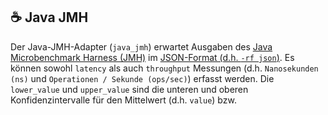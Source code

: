 ## ☕️ Java JMH

Der Java-JMH-Adapter (`java_jmh`) erwartet Ausgaben des [Java Microbenchmark Harness (JMH)](https://github.com/openjdk/jmh) im [JSON-Format (d.h. `-rf json`)](https://github.com/openjdk/jmh/blob/master/jmh-core/src/main/java/org/openjdk/jmh/results/format/ResultFormatType.java).
Es können sowohl `latency` als auch `throughput` Messungen (d.h. `Nanosekunden (ns)` und `Operationen / Sekunde (ops/sec)`) erfasst werden.
Die `lower_value` und `upper_value` sind die unteren und oberen Konfidenzintervalle für den Mittelwert (d.h. `value`) bzw.